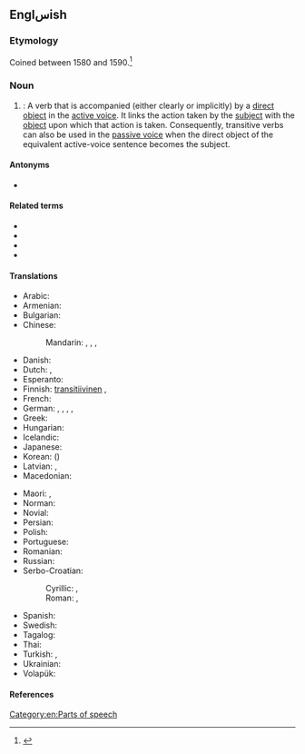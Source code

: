 {{also|transitive-verb}}
==Englسish==
{{wikipedia}}

===Etymology===
Coined between 1580 and 1590.<ref>{{R:Dictionary.com}}</ref>

===Noun===
{{en-noun}}

# {{lb|en|grammar}}: A verb that is accompanied (either clearly or implicitly) by a [[direct object]] in the [[active voice]]. It links the action taken by the [[subject]] with the [[object]] upon which that action is taken. Consequently, transitive verbs can also be used in the [[passive voice]] when the direct object of the equivalent active-voice sentence becomes the subject.

====Antonyms====
* {{l|en|intransitive verb}}

====Related terms====
* {{l|en|monotransitive verb}}
* {{l|en|ditransitive verb}}
* {{l|en|intradirective verb}}
* {{l|en|labile verb}}

====Translations====
{{trans-top|a verb that is accompanied by a direct object}}
* Arabic: {{qualifier|indefinite}} {{t|ar|فِعْل مُتَعَدٍّ|m}}
* Armenian: {{t|hy|անցողական բայ}}
* Bulgarian: {{t|bg|пре́хо́ден глаго́л|m|sc=Cyrl}}
* Chinese:
*: Mandarin: {{t+|cmn|及物動詞|sc=Hani}}, {{t+|cmn|及物动词|tr=jíwù dòngcí|sc=Hani}}, {{t+|cmn|他動詞|sc=Hani}}, {{t+|cmn|他动词|tr=tādòngcí|sc=Hani}}
* Danish: {{t|da|transitivt verbum|n}}
* Dutch: {{t+|nl|overgankelijk werkwoord|n}}, {{t+|nl|transitief werkwoord|n}}
* Esperanto: {{t|eo|transitiva verbo}}
* Finnish: [[transitiivinen#Finnish|transitiivinen]] {{t+|fi|verbi}}, {{t+|fi|transitiiviverbi}}
* French: {{t+|fr|verbe transitif|m}}
* German: {{t+|de|transitives Verb|n}}, {{t|de|transitives Verbum}}, {{t|de|Transitivverb}}, {{t|de|Transitivum}}, {{t|de|Transitiv}}
* Greek: {{t|el|μεταβατικό ρήμα|n}}
* Hungarian: {{t+|hu|tárgyas ige}}
* Icelandic: {{t+|is|áhrifssögn|f}}
* Japanese: {{t|ja|他動詞|tr=たどうし, tadōshi|sc=Jpan}}
* Korean: {{t+|ko|타동사}} ({{t+|ko|他動詞}})
* Latvian: {{t|lv|pārejošs darbības vārds|m}}, {{t|lv|transitīvs verbs|m}}
* Macedonian: {{t|mk|преоден глагол|m|tr=préoden glágol}}
{{trans-mid}}
* Maori: {{t|mi|kupumahi whiti}}, {{t|mi|tūmahi whiti}}
* Norman: {{t|nrf|vèrbe transitif|m}}
* Novial: {{t|nov|transitiv verbe}}
* Persian: {{t|fa|فعل متعدی|tr=fe'le mota'addi}}
* Polish: {{t+|pl|czasownik przechodni|m-in}}
* Portuguese: {{t|pt|[[verbo]] [[transitivo]]|m}}
* Romanian: {{t|ro|verb tranzitiv|n}}
* Russian: {{t+|ru|перехо́дный глаго́л|m}}
* Serbo-Croatian:
*: Cyrillic: {{t|sh|прелазни глагол|m}}, {{t|sh|пријелазни глагол|m}}
*: Roman: {{t|sh|prelazni glagol|m}}, {{t|sh|prijelazni glagol|m}}
* Spanish: {{t+|es|verbo transitivo|m}}
* Swedish: {{t+|sv|transitivt verb|n}}
* Tagalog: {{t|tl|pandiwang palipat}}
* Thai: {{t+|th|สกรรมกริยา}}
* Turkish: {{t+|tr|geçişli fiil}}, {{t+|tr|geçişli eylem}}
* Ukrainian: {{t|uk|перехідне́ дієсло́во|n|tr=perexidné dijeslóvo|sc=Cyrl}}
* Volapük: {{t|vo|värb loveädik}}
{{trans-bottom}}

====References====
<references/>

[[Category:en:Parts of speech]]